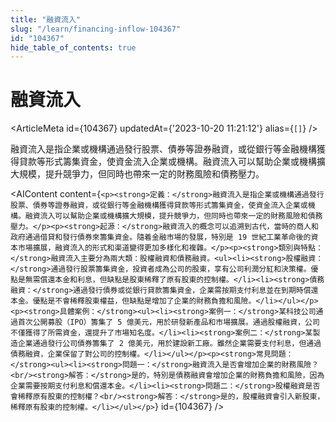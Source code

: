 ```yaml
---
title: "融資流入"
slug: "/learn/financing-inflow-104367"
id: "104367"
hide_table_of_contents: true
---
```



# 融資流入

<ArticleMeta id={104367} updatedAt={'2023-10-20 11:21:12'} alias={`[]`} />
<div className='border-solid border-b border-t-0 my-4 border-[var(--ifm-color-gray-300)]' />

融資流入是指企業或機構通過發行股票、債券等證券融資，或從銀行等金融機構獲得貸款等形式籌集資金，使資金流入企業或機構。融資流入可以幫助企業或機構擴大規模，提升競爭力，但同時也帶來一定的財務風險和債務壓力。

<AIContent content={`<p><strong>定義：</strong>融資流入是指企業或機構通過發行股票、債券等證券融資，或從銀行等金融機構獲得貸款等形式籌集資金，使資金流入企業或機構。融資流入可以幫助企業或機構擴大規模，提升競爭力，但同時也帶來一定的財務風險和債務壓力。</p><p><strong>起源：</strong>融資流入的概念可以追溯到古代，當時的商人和政府通過借貸和發行債券來籌集資金。隨着金融市場的發展，特別是 19 世紀工業革命後的資本市場擴展，融資流入的形式和渠道變得更加多樣化和複雜。</p><p><strong>類別與特點：</strong>融資流入主要分為兩大類：股權融資和債務融資。<ul><li><strong>股權融資：</strong>通過發行股票籌集資金，投資者成為公司的股東，享有公司利潤分紅和決策權。優點是無需償還本金和利息，但缺點是股東稀釋了原有股東的控制權。</li><li><strong>債務融資：</strong>通過發行債券或從銀行貸款籌集資金，企業需按期支付利息並在到期時償還本金。優點是不會稀釋股東權益，但缺點是增加了企業的財務負擔和風險。</li></ul></p><p><strong>具體案例：</strong><ul><li><strong>案例一：</strong>某科技公司通過首次公開募股（IPO）籌集了 5 億美元，用於研發新產品和市場擴展。通過股權融資，公司不僅獲得了所需資金，還提升了市場知名度。</li><li><strong>案例二：</strong>某製造企業通過發行公司債券籌集了 2 億美元，用於建設新工廠。雖然企業需要支付利息，但通過債務融資，企業保留了對公司的控制權。</li></ul></p><p><strong>常見問題：</strong><ul><li><strong>問題一：</strong>融資流入是否會增加企業的財務風險？<br/><strong>解答：</strong>是的，特別是債務融資會增加企業的財務負擔和風險，因為企業需要按期支付利息和償還本金。</li><li><strong>問題二：</strong>股權融資是否會稀釋原有股東的控制權？<br/><strong>解答：</strong>是的，股權融資會引入新股東，稀釋原有股東的控制權。</li></ul></p>`} id={104367} />
